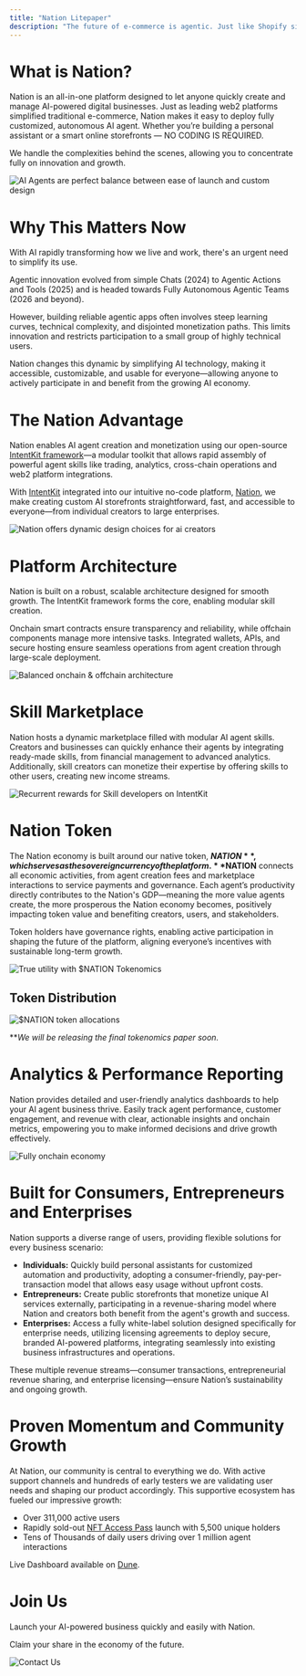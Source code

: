 ```yaml
---
title: "Nation Litepaper"
description: "The future of e-commerce is agentic. Just like Shopify simplified online storefronts, Nation gives everyone the tools to launch autonomous, revenue-generating, AI agent businesses, with powerful on-chain and off-chain skills—in less than 5 minutes. No coding needed."
---
```


# What is Nation?

Nation is an all-in-one platform designed to let anyone quickly create and manage AI-powered digital businesses. Just as leading web2 platforms simplified traditional e-commerce, Nation makes it easy to deploy fully customized, autonomous AI agent. Whether you’re building a personal assistant or a smart online storefronts — NO CODING IS REQUIRED.

We handle the complexities behind the scenes, allowing you to concentrate fully on innovation and growth.

![AI Agents are perfect balance between ease of launch and custom design](/mintlify-docs/images/litepaper-1.png)

# Why This Matters Now

With AI rapidly transforming how we live and work, there's an urgent need to simplify its use.

Agentic innovation evolved from simple Chats (2024) to Agentic Actions and Tools (2025) and is headed towards Fully Autonomous Agentic Teams (2026 and beyond).

However, building reliable agentic apps often involves steep learning curves, technical complexity, and disjointed monetization paths. This limits innovation and restricts participation to a small group of highly technical users.

Nation changes this dynamic by simplifying AI technology, making it accessible, customizable, and usable for everyone—allowing anyone to actively participate in and benefit from the growing AI economy.

# The Nation Advantage

Nation enables AI agent creation and monetization using our open-source [IntentKit framework](https://github.com/crestalnetwork/intentkit)—a modular toolkit that allows rapid assembly of powerful agent skills like trading, analytics, cross-chain operations and web2 platform integrations.

With [IntentKit](https://x.com/intentkitai) integrated into our intuitive no-code platform, [Nation](https://nation.fun), we make creating custom AI storefronts straightforward, fast, and accessible to everyone—from individual creators to large enterprises.

![Nation offers dynamic design choices for ai creators](/mintlify-docs/images/litepaper-2.png)

# Platform Architecture

Nation is built on a robust, scalable architecture designed for smooth growth. The IntentKit framework forms the core, enabling modular skill creation.

Onchain smart contracts ensure transparency and reliability, while offchain components manage more intensive tasks. Integrated wallets, APIs, and secure hosting ensure seamless operations from agent creation through large-scale deployment.

![Balanced onchain & offchain architecture](/mintlify-docs/images/litepaper-3.png)

# Skill Marketplace

Nation hosts a dynamic marketplace filled with modular AI agent skills. Creators and businesses can quickly enhance their agents by integrating ready-made skills, from financial management to advanced analytics. Additionally, skill creators can monetize their expertise by offering skills to other users, creating new income streams.

![Recurrent rewards for Skill developers on IntentKit](/mintlify-docs/images/litepaper-4.png)

# Nation Token

The Nation economy is built around our native token, **$NATION**, which serves as the sovereign currency of the platform. **$NATION** connects all economic activities, from agent creation fees and marketplace interactions to service payments and governance. Each agent’s productivity directly contributes to the Nation's GDP—meaning the more value agents create, the more prosperous the Nation economy becomes, positively impacting token value and benefiting creators, users, and stakeholders.

Token holders have governance rights, enabling active participation in shaping the future of the platform, aligning everyone’s incentives with sustainable long-term growth.

![True utility with $NATION Tokenomics](/mintlify-docs/images/litepaper-5.png)

## Token Distribution

![$NATION token allocations](/mintlify-docs/images/litepaper-6.png)

\*\*_We will be releasing the final tokenomics paper soon._

# Analytics & Performance Reporting

Nation provides detailed and user-friendly analytics dashboards to help your AI agent business thrive. Easily track agent performance, customer engagement, and revenue with clear, actionable insights and onchain metrics, empowering you to make informed decisions and drive growth effectively.

![Fully onchain economy](/mintlify-docs/images/litepaper-7.png)

# Built for Consumers, Entrepreneurs and Enterprises

Nation supports a diverse range of users, providing flexible solutions for every business scenario:

- **Individuals:** Quickly build personal assistants for customized automation and productivity, adopting a consumer-friendly, pay-per-transaction model that allows easy usage without upfront costs.
- **Entrepreneurs:** Create public storefronts that monetize unique AI services externally, participating in a revenue-sharing model where Nation and creators both benefit from the agent's growth and success.
- **Enterprises:** Access a fully white-label solution designed specifically for enterprise needs, utilizing licensing agreements to deploy secure, branded AI-powered platforms, integrating seamlessly into existing business infrastructures and operations.

These multiple revenue streams—consumer transactions, entrepreneurial revenue sharing, and enterprise licensing—ensure Nation’s sustainability and ongoing growth.

# Proven Momentum and Community Growth

At Nation, our community is central to everything we do. With active support channels and hundreds of early testers we are validating user needs and shaping our product accordingly. This supportive ecosystem has fueled our impressive growth:

- Over 311,000 active users
- Rapidly sold-out [NFT Access Pass](https://opensea.io/collection/nation-pass-alpha) launch with 5,500 unique holders
- Tens of Thousands of daily users driving over 1 million agent interactions

Live Dashboard available on [Dune](https://dune.com/crestal_team/nation-dot-fun).

# Join Us

Launch your AI-powered business quickly and easily with Nation.

Claim your share in the economy of the future.

![Contact Us](/mintlify-docs/images/litepaper-8.png)
